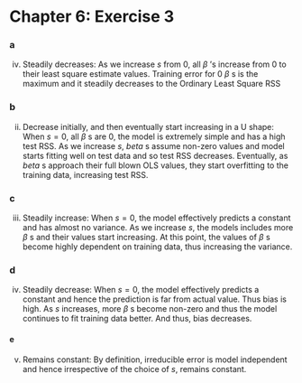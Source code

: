 Chapter 6: Exercise 3
========================================================
  
### a
(iv) Steadily decreases: As we increase $s$ from $0$, all $\beta$ 's increase from $0$ to their least square estimate values. Training error for $0$ $\beta$ s is the maximum and it steadily decreases to the Ordinary Least Square RSS

### b
(ii) Decrease initially, and then eventually start increasing in a U shape: When $s = 0$, all  $\beta$ s are $0$, the model is extremely simple and has a high test RSS. As we increase $s$, $beta$ s assume non-zero values and model starts fitting well on test data and so test RSS decreases. Eventually, as $beta$ s approach their full blown OLS values, they start overfitting to the training data, increasing test RSS. 

### c
(iii) Steadily increase: When $s = 0$, the model effectively predicts a constant and has almost no variance. As we increase $s$, the models includes more $\beta$ s and their values start increasing. At this point, the values of $\beta$ s become highly dependent on training data, thus increasing the variance. 

### d
(iv) Steadily decrease: When $s = 0$, the model effectively predicts a constant and hence the prediction is far from actual value. Thus bias is high. As $s$ increases, more $\beta$ s become non-zero and thus the model continues to fit training data better. And thus, bias decreases.

#### e
(v) Remains constant: By definition, irreducible error is model independent and hence irrespective of the choice of $s$, remains constant.